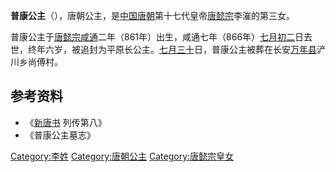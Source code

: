 {{東亞女性歷史人物
| 名稱=普康公主
| 身份=[[唐朝|唐朝]]公主
| 畫像=
| 說明=
| 姓=李
| 封爵=[[公主|公主]]
| 位號=
| 封號=普康公主
| 出生年=861年
| 婚年=
| 逝世年=866年
| 諡號=
| 墳墓=长安万年县浐川乡尚傅村
| 父親=[[唐懿宗|唐懿宗]]李漼
|}}
'''普康公主'''（{{bd|861年||866年|8月15日|catIdx=P}}），唐朝公主，是[[中国|中国]][[唐朝|唐朝]]第十七代皇帝[[唐懿宗|唐懿宗]]李漼的第三女。
 
普康公主于[[唐懿宗|唐懿宗]][[咸通|咸通]]二年（861年）出生，咸通七年（866年）[[七月初二|七月初二]]日去世，终年六岁，被追封为平原长公主。[[七月三十|七月三十]]日，普康公主被葬在长安[[万年县_(北周)|万年县]]浐川乡尚傅村。  

== 参考资料 ==
*《[[新唐书|新唐书]] 列传第八》
*《普康公主墓志》

[[Category:李姓|Category:李姓]]
[[Category:唐朝公主|Category:唐朝公主]]
[[Category:唐懿宗皇女|Category:唐懿宗皇女]]